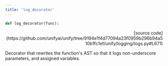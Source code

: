 ```yaml
---
title: 'log_decorator'
---
```


```python
def log_decorator(func):
```

<p align="right">[source code](https://github.com/unifyai/unify/tree/9194e1f4d77094a23f0959b296b94a510b1fc1ef/unify/logging/logs.py#L671)</p>

Decorator that rewrites the function's AST so that it logs non-underscore
parameters, and assigned variables.